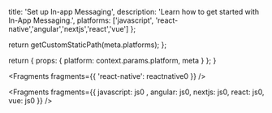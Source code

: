
  title: 'Set up In-app Messaging',
  description: 'Learn how to get started with In-App Messaging.',
  platforms: ['javascript', 'react-native','angular','nextjs','react','vue'] 
};

  return getCustomStaticPath(meta.platforms);
};

  return {
    props: {
      platform: context.params.platform,
      meta
    }
  };
}


<Fragments fragments={{ 'react-native': reactnative0 }} />


<Fragments fragments={{  javascript: js0 , angular: js0, nextjs: js0, react: js0, vue: js0 }} />
